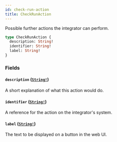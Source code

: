 ```yaml
---
id: check-run-action
title: CheckRunAction
---
```


Possible further actions the integrator can perform.

```graphql
type CheckRunAction {
  description: String!
  identifier: String!
  label: String!
}
```

### Fields

#### `description` ([`String!`](/docs/api/scalars/string))

A short explanation of what this action would do.

#### `identifier` ([`String!`](/docs/api/scalars/string))

A reference for the action on the integrator's system.

#### `label` ([`String!`](/docs/api/scalars/string))

The text to be displayed on a button in the web UI.

